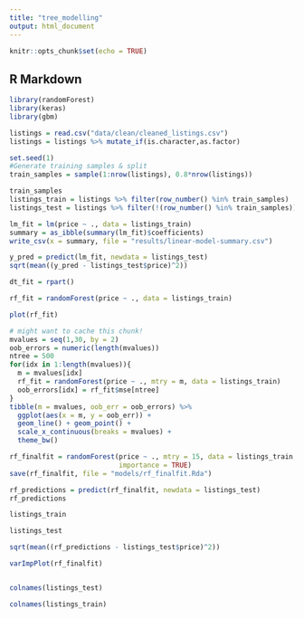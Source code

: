 ```yaml
---
title: "tree_modelling"
output: html_document
---
```


```r
knitr::opts_chunk$set(echo = TRUE)
```

## R Markdown

```r
library(randomForest)
library(keras)
library(gbm)
```

```r
listings = read.csv("data/clean/cleaned_listings.csv")
listings = listings %>% mutate_if(is.character,as.factor)

set.seed(1)
#Generate training samples & split
train_samples = sample(1:nrow(listings), 0.8*nrow(listings))

train_samples
listings_train = listings %>% filter(row_number() %in% train_samples)
listings_test = listings %>% filter(!(row_number() %in% train_samples))
```
```r
lm_fit = lm(price ~ ., data = listings_train)
summary = as_ibble(summary(lm_fit)$coefficients)
write_csv(x = summary, file = "results/linear-model-summary.csv")
```

```r
y_pred = predict(lm_fit, newdata = listings_test)
sqrt(mean((y_pred - listings_test$price)^2))
```

```r
dt_fit = rpart()
```


```r
rf_fit = randomForest(price ~ ., data = listings_train)
```

```r
plot(rf_fit)
```
```r
# might want to cache this chunk!
mvalues = seq(1,30, by = 2)
oob_errors = numeric(length(mvalues))
ntree = 500
for(idx in 1:length(mvalues)){
  m = mvalues[idx]
  rf_fit = randomForest(price ~ ., mtry = m, data = listings_train)
  oob_errors[idx] = rf_fit$mse[ntree]
}
tibble(m = mvalues, oob_err = oob_errors) %>%
  ggplot(aes(x = m, y = oob_err)) + 
  geom_line() + geom_point() + 
  scale_x_continuous(breaks = mvalues) +
  theme_bw()
```

```r
rf_finalfit = randomForest(price ~ ., mtry = 15, data = listings_train, 
                           importance = TRUE)
save(rf_finalfit, file = "models/rf_finalfit.Rda")
```

```r
rf_predictions = predict(rf_finalfit, newdata = listings_test)
rf_predictions
```
```r
listings_train
```
```r
listings_test
```

```r
sqrt(mean((rf_predictions - listings_test$price)^2))
```

```r
varImpPlot(rf_finalfit)
```
```r

```

```r
colnames(listings_test)
```
```r
colnames(listings_train)
```











